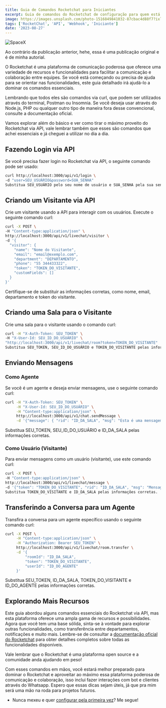 ```yaml
---
title: Guia de Comandos Rocketchat para Iniciantes
excerpt: Guia de comandos do Rocketchat de configuração para quem está começando
image: https://images.unsplash.com/photo-1516849841032-87cbac4d88f7?ixlib=rb-4.0.3&ixid=M3wxMjA3fDB8MHxwaG90by1wYWdlfHx8fGVufDB8fHx8fA%3D%3D&auto=format&fit=crop&w=2070&q=80
tags: ['RocketChat', 'API', 'Webhook', 'Iniciante']
date: '2023-08-27'
---
```


![](https://images.unsplash.com/photo-1516849841032-87cbac4d88f7?ixlib=rb-4.0.3&ixid=M3wxMjA3fDB8MHxwaG90by1wYWdlfHx8fGVufDB8fHx8fA%3D%3D&auto=format&fit=crop&w=2070&q=80 "SpaceX")

Ao contrário da publicação anterior, hehe, essa é uma publicação original e é de minha autorial.

O Rocketchat é uma plataforma de comunicação poderosa que oferece uma variedade de recursos e funcionalidades para facilitar a comunicação e colaboração entre equipes. Se você está começando ou precisa de ajuda para se orientar nas funcionalidades, este guia detalhado irá ajudá-lo a dominar os comandos essenciais. 

Lembrando que todos eles são comandos via curl, que podem ser utilizados através do terminal, Postman ou Insomnia. Se você deseja usar através do Node.js, PHP ou qualquer outro tipo de maneira fora desse convencional, consulte a documentação oficial.

Vamos explorar além do básico e ver como tirar o máximo proveito do Rocketchat via API, vale lembrar também que esses são comandos que achei essenciais e já cheguei a utilizar no dia a dia.

<!--truncate-->

## Fazendo Login via API
Se você precisa fazer login no Rocketchat via API, o seguinte comando pode ser usado:

``` bash
curl http://localhost:3000/api/v1/login \
-d "user=SEU_USUÁRIO&password=SUA_SENHA"
Substitua SEU_USUÁRIO pelo seu nome de usuário e SUA_SENHA pela sua senha.
```

## Criando um Visitante via API
Crie um visitante usando a API para interagir com os usuários. Execute o seguinte comando curl:

``` bash
curl -X POST \
-H "Content-type:application/json" \
http://localhost:3000/api/v1/livechat/visitor \
-d '{
  "visitor": {
    "name": "Nome do Visitante",
    "email": "email@exemplo.com",
    "department": "DEPARTAMENTO",
    "phone": "55 344433322",
    "token": "TOKEN_DO_VISITANTE",
    "customFields": []
  }
}'
```

Certifique-se de substituir as informações corretas, como nome, email, departamento e token do visitante.

## Criando uma Sala para o Visitante

Crie uma sala para o visitante usando o comando curl:

``` bash
curl -H "X-Auth-Token: SEU_TOKEN" \
-H "X-User-Id: SEU_ID_DO_USUÁRIO" \
"http://localhost:3000/api/v1/livechat/room?token=TOKEN_DO_VISITANTE"
Substitua SEU_TOKEN, SEU_ID_DO_USUÁRIO e TOKEN_DO_VISITANTE pelas informações corretas.
```

## Enviando Mensagens
### Como Agente
Se você é um agente e deseja enviar mensagens, use o seguinte comando curl:

``` bash
curl -H "X-Auth-Token: SEU_TOKEN" \
     -H "X-User-Id: SEU_ID_DO_USUÁRIO" \
     -H "Content-type:application/json" \
     http://localhost:3000/api/v1/chat.sendMessage \
     -d '{"message": { "rid": "ID_DA_SALA", "msg": "Esta é uma mensagem de teste!" }}'
``` 

Substitua SEU_TOKEN, SEU_ID_DO_USUÁRIO e ID_DA_SALA pelas informações corretas.

### Como Usuário (Visitante)
Para enviar mensagens como um usuário (visitante), use este comando curl:

``` bash
curl -X POST \
-H "Content-type:application/json" \
http://localhost:3000/api/v1/livechat/message \
-d '{"token": "TOKEN_DO_VISITANTE", "rid": "ID_DA_SALA", "msg": "Mensagem do visitante via API"}'
Substitua TOKEN_DO_VISITANTE e ID_DA_SALA pelas informações corretas.
```

## Transferindo a Conversa para um Agente
Transfira a conversa para um agente específico usando o seguinte comando curl:

``` bash
curl -X POST \
     -H "Content-type:application/json" \
     -H "Authorization: Bearer SEU_TOKEN" \
     http://localhost:3000/api/v1/livechat/room.transfer \
     -d '{
         "roomId": "ID_DA_SALA",
         "token": "TOKEN_DO_VISITANTE",
         "userId": "ID_DO_AGENTE"
     }'
``` 

Substitua SEU_TOKEN, ID_DA_SALA, TOKEN_DO_VISITANTE e ID_DO_AGENTE pelas informações corretas.

## Explorando Mais Recursos

Este guia abordou alguns comandos essenciais do Rocketchat via API, mas esta plataforma oferece uma ampla gama de recursos e possibilidades. Agora que você tem uma base sólida, sinta-se à vontade para explorar outras funcionalidades, como transferência entre departamentos, notificações e muito mais. Lembre-se de consultar a [documentação oficial do Rocketchat](https://developer.rocket.chat?ref=yagasaki.dev/blog) para obter detalhes completos sobre todas as funcionalidades disponíveis. 

Vale lembrar que o Rocketchat é uma plataforma open source e a comunidade anda ajudando em peso!

Com esses comandos em mãos, você estará melhor preparado para dominar o Rocketchat e aproveitar ao máximo essa plataforma poderosa de comunicação e colaboração, isso inclui fazer interações com bot e clientes através do Whatsapp. Espero que essas dicas sejam úteis, já que pra mim será uma mão na roda para projetos futuros.

- Nunca mexeu e quer [configurar pela primeira vez](https://yagasaki.dev/blog/guia-de-comandos-rocketchat-para-iniciantes)? Me segue!